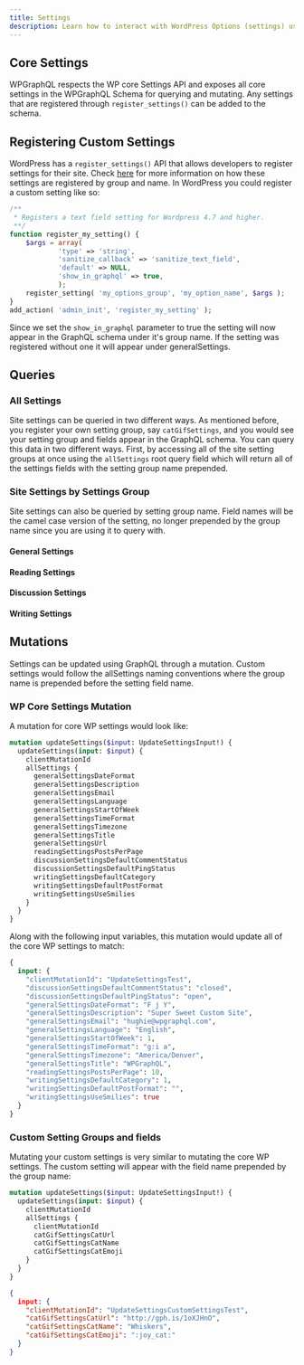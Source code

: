 ```yaml
---
title: Settings
description: Learn how to interact with WordPress Options (settings) using WPGraphQL
---
```



## Core Settings

WPGraphQL respects the WP core Settings API and exposes all core settings in the WPGraphQL Schema for querying and mutating. Any settings that are registered through `register_settings()` can be added to the schema.

## Registering Custom Settings

WordPress has a `register_settings()` API that allows developers to register settings for their site. Check [here](https://developer.wordpress.org/reference/functions/register_setting/) for more information on how these settings are registered by group and name. In WordPress you could register a custom setting like so:

```PHP
/**
 * Registers a text field setting for Wordpress 4.7 and higher.
 **/
function register_my_setting() {
    $args = array(
            'type' => 'string',
            'sanitize_callback' => 'sanitize_text_field',
            'default' => NULL,
            'show_in_graphql' => true,
            );
    register_setting( 'my_options_group', 'my_option_name', $args );
}
add_action( 'admin_init', 'register_my_setting' );
```

Since we set the `show_in_graphql` parameter to true the setting will now appear in the GraphQL schema under it's group name. If the setting was registered without one it will appear under generalSettings.

## Queries

### All Settings

Site settings can be queried in two different ways. As mentioned before, you register your own setting group, say `catGifSettings`, and you would see your setting group and fields appear in the GraphQL schema. You can query this data in two different ways. First, by accessing all of the site setting groups at once using the `allSettings` root query field which will return all of the settings fields with the setting group name prepended.

<GraphiQL
  query="query {
  allSettings {
    generalSettingsDateFormat
    generalSettingsDescription
    generalSettingsEmail
    generalSettingsLanguage
    generalSettingsStartOfWeek
    generalSettingsTimeFormat
    generalSettingsTimezone
    generalSettingsTitle
    generalSettingsUrl
    readingSettingsPostsPerPage
    discussionSettingsDefaultCommentStatus
    discussionSettingsDefaultPingStatus
    writingSettingsDefaultCategory
    writingSettingsDefaultPostFormat
    writingSettingsUseSmilies
  }
}"
/>

### Site Settings by Settings Group

Site settings can also be queried by setting group name. Field names will be the camel case version of the setting, no longer prepended by the group name since you are using it to query with.

#### General Settings

<GraphiQL
  query="query{generalSettings {
  dateFormat
  description
  email
  language
  startOfWeek
  timeFormat
  timezone
  title
  url
}}"
/>

#### Reading Settings

<GraphiQL
  query="query{readingSettings {
    postsPerPage
}}"
/>

#### Discussion Settings

<GraphiQL
  query="query{discussionSettings {
  defaultCommentStatus
  defaultPingStatus
}}"
/>

#### Writing Settings

<GraphiQL
  query="query{writingSettings {
  defaultCategory
  defaultPostFormat
  useSmilies
}}"
/>

## Mutations

Settings can be updated using GraphQL through a mutation. Custom settings would follow the allSettings naming conventions where the group name is prepended before the setting field name.

### WP Core Settings Mutation

A mutation for core WP settings would look like:

```graphql
mutation updateSettings($input: UpdateSettingsInput!) {
  updateSettings(input: $input) {
    clientMutationId
    allSettings {
      generalSettingsDateFormat
      generalSettingsDescription
      generalSettingsEmail
      generalSettingsLanguage
      generalSettingsStartOfWeek
      generalSettingsTimeFormat
      generalSettingsTimezone
      generalSettingsTitle
      generalSettingsUrl
      readingSettingsPostsPerPage
      discussionSettingsDefaultCommentStatus
      discussionSettingsDefaultPingStatus
      writingSettingsDefaultCategory
      writingSettingsDefaultPostFormat
      writingSettingsUseSmilies
    }
  }
}
```

Along with the following input variables, this mutation would update all of the core WP settings to match:

```graphql
{
  input: {
    "clientMutationId": "UpdateSettingsTest",
    "discussionSettingsDefaultCommentStatus": "closed",
    "discussionSettingsDefaultPingStatus": "open",
    "generalSettingsDateFormat": "F j Y",
    "generalSettingsDescription": "Super Sweet Custom Site",
    "generalSettingsEmail": "hughie@wpgraphql.com",
    "generalSettingsLanguage": "English",
    "generalSettingsStartOfWeek": 1,
    "generalSettingsTimeFormat": "g:i a",
    "generalSettingsTimezone": "America/Denver",
    "generalSettingsTitle": "WPGraphQL",
    "readingSettingsPostsPerPage": 10,
    "writingSettingsDefaultCategory": 1,
    "writingSettingsDefaultPostFormat": "",
    "writingSettingsUseSmilies": true
  }
}
```

### Custom Setting Groups and fields

Mutating your custom settings is very similar to mutating the core WP settings. The custom setting will appear with the field name prepended by the group name:

```graphql
mutation updateSettings($input: UpdateSettingsInput!) {
  updateSettings(input: $input) {
    clientMutationId
    allSettings {
      clientMutationId
      catGifSettingsCatUrl
      catGifSettingsCatName
      catGifSettingsCatEmoji
    }
  }
}
```

```JSON
{
  input: {
    "clientMutationId": "UpdateSettingsCustomSettingsTest",
    "catGifSettingsCatUrl": "http://gph.is/1oXJHnO",
    "catGifSettingsCatName": "Whiskers",
    "catGifSettingsCatEmoji": ":joy_cat:"
  }
}
```
